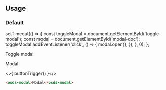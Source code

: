
<GenericStyle />

## Usage

### Default

  setTimeout(() => {
    const toggleModal = document.getElementById('toggle-modal');
    const modal = document.getElementById('modal-doc');
    toggleModal.addEventListener('click', () => {
      modal.open();
    });
  }, 0);
};

<osds-button id="toggle-modal">Toggle modal</osds-button>

<osds-modal id="modal-doc" masked>Modal</osds-modal>

<>{ buttonTrigger() }</>

```html
<osds-modal>Modal</osds-modal>
```
